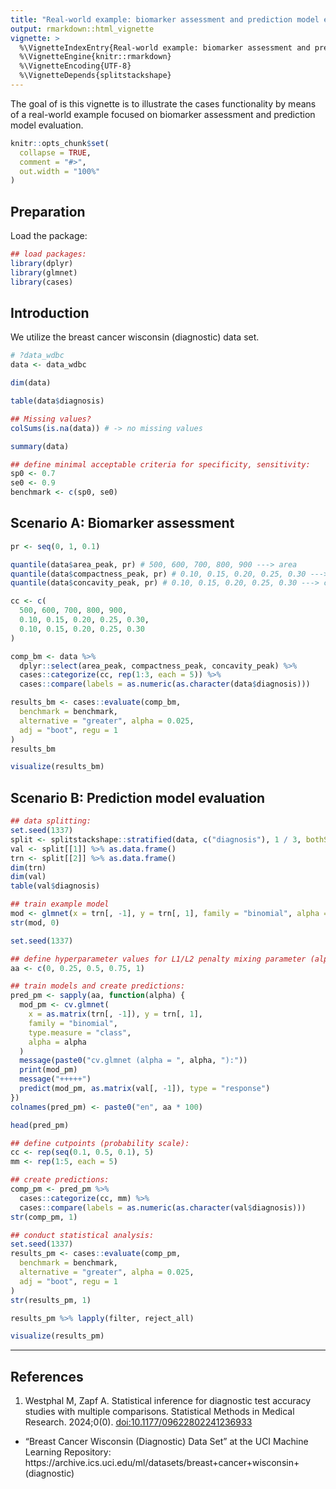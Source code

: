 ```yaml
---
title: "Real-world example: biomarker assessment and prediction model evaluation"
output: rmarkdown::html_vignette
vignette: >
  %\VignetteIndexEntry{Real-world example: biomarker assessment and prediction model evaluation}
  %\VignetteEngine{knitr::rmarkdown}
  %\VignetteEncoding{UTF-8}
  %\VignetteDepends{splitstackshape}
---
```


The goal of is this vignette is to illustrate the cases functionality by means of a real-world 
example focused on biomarker assessment and prediction model evaluation.

```r
knitr::opts_chunk$set(
  collapse = TRUE,
  comment = "#>",
  out.width = "100%"
)
```


## Preparation

Load the package:

```r
## load packages:
library(dplyr)
library(glmnet)
library(cases)
```


## Introduction

We utilize the breast cancer wisconsin (diagnostic) data set.

```r
# ?data_wdbc
data <- data_wdbc
```


```r
dim(data)

table(data$diagnosis)

## Missing values?
colSums(is.na(data)) # -> no missing values
```

```r
summary(data)
```


```r
## define minimal acceptable criteria for specificity, sensitivity:
sp0 <- 0.7
se0 <- 0.9
benchmark <- c(sp0, se0)
```

## Scenario A: Biomarker assessment

```r
pr <- seq(0, 1, 0.1)

quantile(data$area_peak, pr) # 500, 600, 700, 800, 900 ---> area
quantile(data$compactness_peak, pr) # 0.10, 0.15, 0.20, 0.25, 0.30 ---> compactness (perimeter^2 / area - 1.0)
quantile(data$concavity_peak, pr) # 0.10, 0.15, 0.20, 0.25, 0.30 ---> concavity (severity of concave portions of the contour)
```

```r
cc <- c(
  500, 600, 700, 800, 900,
  0.10, 0.15, 0.20, 0.25, 0.30,
  0.10, 0.15, 0.20, 0.25, 0.30
)
```


```r
comp_bm <- data %>%
  dplyr::select(area_peak, compactness_peak, concavity_peak) %>%
  cases::categorize(cc, rep(1:3, each = 5)) %>%
  cases::compare(labels = as.numeric(as.character(data$diagnosis)))

results_bm <- cases::evaluate(comp_bm,
  benchmark = benchmark,
  alternative = "greater", alpha = 0.025,
  adj = "boot", regu = 1
)
results_bm
```


```r
visualize(results_bm)
```



## Scenario B: Prediction model evaluation

```r
## data splitting:
set.seed(1337)
split <- splitstackshape::stratified(data, c("diagnosis"), 1 / 3, bothSets = TRUE)
val <- split[[1]] %>% as.data.frame()
trn <- split[[2]] %>% as.data.frame()
dim(trn)
dim(val)
table(val$diagnosis)
```

```r
## train example model
mod <- glmnet(x = trn[, -1], y = trn[, 1], family = "binomial", alpha = 0.25)
str(mod, 0)
```

```r
set.seed(1337)

## define hyperparameter values for L1/L2 penalty mixing parameter (alpha):
aa <- c(0, 0.25, 0.5, 0.75, 1)

## train models and create predictions:
pred_pm <- sapply(aa, function(alpha) {
  mod_pm <- cv.glmnet(
    x = as.matrix(trn[, -1]), y = trn[, 1],
    family = "binomial",
    type.measure = "class",
    alpha = alpha
  )
  message(paste0("cv.glmnet (alpha = ", alpha, "):"))
  print(mod_pm)
  message("+++++")
  predict(mod_pm, as.matrix(val[, -1]), type = "response")
})
colnames(pred_pm) <- paste0("en", aa * 100)
```

```r
head(pred_pm)
```


```r
## define cutpoints (probability scale):
cc <- rep(seq(0.1, 0.5, 0.1), 5)
mm <- rep(1:5, each = 5)

## create predictions:
comp_pm <- pred_pm %>%
  cases::categorize(cc, mm) %>%
  cases::compare(labels = as.numeric(as.character(val$diagnosis)))
str(comp_pm, 1)
```

```r
## conduct statistical analysis:
set.seed(1337)
results_pm <- cases::evaluate(comp_pm,
  benchmark = benchmark,
  alternative = "greater", alpha = 0.025,
  adj = "boot", regu = 1
)
str(results_pm, 1)
```



```r
results_pm %>% lapply(filter, reject_all)
```


```r
visualize(results_pm)
```

---

## References

1. Westphal M, Zapf A. Statistical inference for diagnostic test accuracy studies with multiple comparisons. Statistical Methods in Medical Research. 2024;0(0). [doi:10.1177/09622802241236933](https://journals.sagepub.com/doi/full/10.1177/09622802241236933)
- "Breast Cancer Wisconsin (Diagnostic) Data Set" at the UCI Machine Learning Repository: https://archive.ics.uci.edu/ml/datasets/breast+cancer+wisconsin+(diagnostic) 
